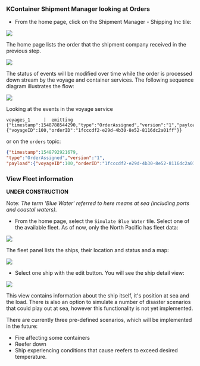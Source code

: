 
### KContainer Shipment Manager looking at Orders

* From the home page, click on the Shipment Manager - Shipping Inc tile:

![](images/shipment-inc.png)

The home page lists the order that the shipment company received in the previous step.

![](images/kc-shipment-home.png)

The status of events will be modified over time while the order is processed down stream by the voyage and container services. The following sequence diagram illustrates the flow:

![](images/kc-order-seq-diag.png)

Looking at the events in the voyage service
```
voyages_1     |  emitting {"timestamp":1548788544290,"type":"OrderAssigned","version":"1","payload":{"voyageID":100,"orderID":"1fcccdf2-e29d-4b30-8e52-8116dc2a01ff"}}
```

or on the `orders` topic:

```json
{"timestamp":1548792921679,
"type":"OrderAssigned","version":"1",
"payload":{"voyageID":100,"orderID":"1fcccdf2-e29d-4b30-8e52-8116dc2a01ff"}}

```

### View Fleet information

<InlineNotification kind="warning"><strong>UNDER CONSTRUCTION</strong></InlineNotification>

Note: *The term 'Blue Water' referred to here means at sea (including ports and coastal waters).*

* From the home page, select the `Simulate Blue Water` tile. Select one of the available fleet. As of now, only the North Pacific has fleet data:

![](images/kc-fleet-select.png)

The fleet panel lists the ships, their location and status and a map:

![](images/kc-fleet-home.png)

* Select one ship with the edit button. You will see the ship detail view:

![](images/kc-ship-detail.png)

This view contains information about the ship itself, it's position at sea and the load. There is also an option to simulate a number of disaster scenarios that could play out at sea, however this functionality is not yet implemented.

There are currently three pre-defined scenarios, which will be implemented in the future:

* Fire affecting some containers
* Reefer down
* Ship experiencing conditions that cause reefers to exceed desired temperature.
